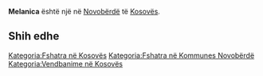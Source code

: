 {{Fshat në 
 | Emri                = Melanica
 | EmriAlt                = 
 | NAME_SHORT_FORM=      
 | NAME_GENERIC=      
 | NAME_SORT_NAME_RO=      MELANICA
 | FULL_NAME_RO = Melanica
 | FULL_NAME_ND_RO=Melanica
 | SORT_NAME_RG=MELANICA
 | FULL_NAME_RG=Melanica
 | FULL_NAME_ND_RG=Melanica
 | SRP_NAME_SHORT_FORM=      
 | SRP_NAME_GENERIC=      
 | SRP_NAME_SORT_NAME_RO=      
 | SRP_FULL_NAME_RO = 
 | SRP_FULL_NAME_ND_RO=
 | SRP_SORT_NAME_RG=
 | SRP_FULL_NAME_RG=
 | SRP_FULL_NAME_ND_RG=
 | Emri (Rasa dhanore) = 
 | Figura              = 
 | Shteti              = Kosovo
 | Komuna              = Novobërdë
 | Kodi postar         = 
 | Sipërfaqja          = 

 | Popullsia           = 

 | Regj. i popullsisë  = 
 | Dend. e popullsisë  = 
 | Faqja zyrtare       = 
 <!--- Koordinatat ----> 
 | Gjerësia            = 42.955
 | Gjatësia            = 20.925
 | Lartësia            = 
}}
'''Melanica''' është një [[]] në [[Novobërdë]] të [[Kosovës]].

<!-- == Gjeografia == -->
<!-- == Historia == -->
<!-- == Demografia == -->
== Shih edhe ==
{{Komuna Novobërdë}}
{{Kosovo-Administrata-Cung}}

[[Kategoria:Fshatra në Kosovës]]
[[Kategoria:Fshatra në Kommunes Novobërdë]]
[[Kategoria:Vendbanime në Kosovës]]